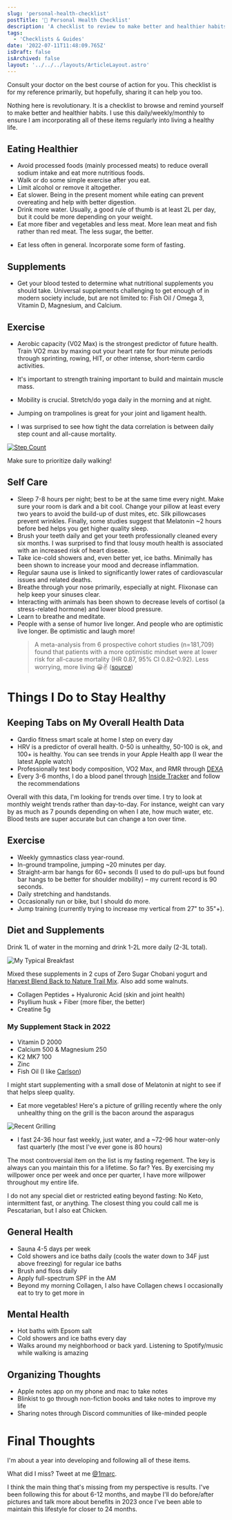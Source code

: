 ```yaml
---
slug: 'personal-health-checklist'
postTitle: '🚰 Personal Health Checklist'
description: 'A checklist to review to make better and healthier habits.'
tags:
  - 'Checklists & Guides'
date: '2022-07-11T11:48:09.765Z'
isDraft: false
isArchived: false
layout: '../../../layouts/ArticleLayout.astro'
---
```


Consult your doctor on the best course of action for you. This checklist is for my reference primarily, but hopefully, sharing it can help you too.

Nothing here is revolutionary. It is a checklist to browse and remind yourself to make better and healthier habits. I use this daily/weekly/monthly to ensure I am incorporating all of these items regularly into living a healthy life.

## Eating Healthier

* Avoid processed foods (mainly processed meats) to reduce overall sodium intake and eat more nutritious foods.
* Walk or do some simple exercise after you eat.
* Limit alcohol or remove it altogether.
* Eat slower. Being in the present moment while eating can prevent overeating and help with better digestion.
* Drink more water. Usually, a good rule of thumb is at least 2L per day, but it could be more depending on your weight.
* Eat more fiber and vegetables and less meat. More lean meat and fish rather than red meat. The less sugar, the better.

<YouTube id="bUPjO-sWWmY" params="controls=1" />

* Eat less often in general. Incorporate some form of fasting.

<YouTube id="Wzmacu2TgFg" params="controls=1" />

## Supplements

* Get your blood tested to determine what nutritional supplements you should take. Universal supplements challenging to get enough of in modern society include, but are not limited to: Fish Oil / Omega 3, Vitamin D, Magnesium, and Calcium.

<YouTube id="owQKjQOudoQ" params="controls=1" />

## Exercise

* Aerobic capacity (V02 Max) is the strongest predictor of future health. Train VO2 max by maxing out your heart rate for four minute periods through sprinting, rowing, HIT, or other intense, short-term cardio activities. 

* It's important to strength training important to build and maintain muscle mass.

* Mobility is crucial. Stretch/do yoga daily in the morning and at night.

* Jumping on trampolines is great for your joint and ligament health.

* I was surprised to see how tight the data correlation is between daily step count and all-cause mortality.

[![Step Count ](/2022-07-11-personal-health-checklist/_steps.png)](https://www.tandfonline.com/doi/full/10.1080/02640414.2022.2099186)

Make sure to prioritize daily walking!

## Self Care

* Sleep 7-8 hours per night; best to be at the same time every night. Make sure your room is dark and a bit cool. Change your pillow at least every two years to avoid the build-up of dust mites, etc. Silk pillowcases prevent wrinkles. Finally, some studies suggest that Melatonin ~2 hours before bed helps you get higher quality sleep. 
* Brush your teeth daily and get your teeth professionally cleaned every six months. I was surprised to find that lousy mouth health is associated with an increased risk of heart disease.
* Take ice-cold showers and, even better yet, ice baths. Minimally has been shown to increase your mood and decrease inflammation.
* Regular sauna use is linked to significantly lower rates of cardiovascular issues and related deaths.
* Breathe through your nose primarily, especially at night. Flixonase can help keep your sinuses clear.
* Interacting with animals has been shown to decrease levels of cortisol (a stress-related hormone) and lower blood pressure.
* Learn to breathe and meditate.
* People with a sense of humor live longer. And people who are optimistic live longer. Be optimistic and laugh more!
  > A meta-analysis from 6 prospective cohort studies (n=181,709) found that patients with a more optimistic mindset were at lower risk for all-cause mortality (HR 0.87, 95% CI 0.82–0.92).
  > Less worrying, more living 😀✌️
  > ([source](https://twitter.com/BradStanfieldMD/status/1522354631279804417?s=20&t=jmUDKqg0erLH92WG7irRGw))

# Things I Do to Stay Healthy

## Keeping Tabs on My Overall Health Data

- Qardio fitness smart scale at home I step on every day
- HRV is a predictor of overall health. 0-50 is unhealthy, 50-100 is ok, and 100+ is healthy. You can see trends in your Apple Health app (I wear the latest Apple watch)
- Professionally test body composition, VO2 Max, and RMR through [DEXA](https://www.dexafit.com/dexafit-store-mapper)
- Every 3-6 months, I do a blood panel through [Inside Tracker](https://www.insidetracker.com/) and follow the recommendations

Overall with this data, I'm looking for trends over time. I try to look at monthly weight trends rather than day-to-day. For instance, weight can vary by as much as 7 pounds depending on when I ate, how much water, etc. Blood tests are super accurate but can change a ton over time.

## Exercise

- Weekly gymnastics class year-round.
- In-ground trampoline, jumping ~20 minutes per day.
- Straight-arm bar hangs for 60+ seconds (I used to do pull-ups but found bar hangs to be better for shoulder mobility) – my current record is 90 seconds.
- Daily stretching and handstands.
- Occasionally run or bike, but I should do more.
- Jump training (currently trying to increase my vertical from 27" to 35"+).

## Diet and Supplements

Drink 1L of water in the morning and drink 1-2L more daily (2-3L total).

![My Typical Breakfast](/2022-07-11-personal-health-checklist/_breakfast.jpeg)

Mixed these supplements in 2 cups of Zero Sugar Chobani yogurt and [Harvest Blend Back to Nature Trail Mix](https://amzn.to/3z6Bjd8). Also add some walnuts.

- Collagen Peptides + Hyaluronic Acid (skin and joint health)
- Psyllium husk + Fiber (more fiber, the better)
- Creatine 5g

### My Supplement Stack in 2022

- Vitamin D 2000
- Calcium 500 & Magnesium 250
- K2 MK7 100
- Zinc
- Fish Oil (I like [Carlson](https://amzn.to/3Ri6j0n))

I might start supplementing with a small dose of Melatonin at night to see if that helps sleep quality.

- Eat more vegetables! Here's a picture of grilling recently where the only unhealthy thing on the grill is the bacon around the asparagus

![Recent Grilling](/2022-07-11-personal-health-checklist/_grilling.jpeg)

- I fast 24-36 hour fast weekly, just water, and a ~72-96 hour water-only fast quarterly (the most I've ever gone is 80 hours)

The most controversial item on the list is my fasting regement. The key is always can you maintain this for a lifetime. So far? Yes. By exercising my willpower once per week and once per quarter, I have more willpower throughout my entire life.

I do not any special diet or restricted eating beyond fasting: No Keto, intermittent fast, or anything. The closest thing you could call me is Pescatarian, but I also eat Chicken. 

## General Health

- Sauna 4-5 days per week
- Cold showers and ice baths daily (cools the water down to 34F just above freezing) for regular ice baths
- Brush and floss daily
- Apply full-spectrum SPF in the AM
- Beyond my morning Collagen, I also have Collagen chews I occasionally eat to try to get more in

## Mental Health

- Hot baths with Epsom salt
- Cold showers and ice baths every day
- Walks around my neighborhood or back yard. Listening to Spotify/music while walking is amazing

## Organizing Thoughts

- Apple notes app on my phone and mac to take notes
- Blinkist to go through non-fiction books and take notes to improve my life
- Sharing notes through Discord communities of like-minded people

# Final Thoughts

I'm about a year into developing and following all of these items. 

What did I miss? Tweet at me [@1marc](https://twitter.com/1Marc).

I think the main thing that's missing from my perspective is results. I've been following this for about 6-12 months, and maybe I'll do before/after pictures and talk more about benefits in 2023 once I've been able to maintain this lifestyle for closer to 24 months.